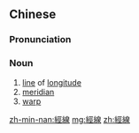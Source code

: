 {{also|经线}}
==Chinese==
{{zh-forms|s=经线|t2=經綫}}

===Pronunciation===
{{zh-pron
|m=jīngxiàn
|cat=n
}}

===Noun===
{{zh-noun}}

# [[line]] of [[longitude]]
# [[meridian]]
# [[warp]]

{{zh-cat|Geography}}

[[zh-min-nan:經線]]
[[mg:經線]]
[[zh:經線]]
